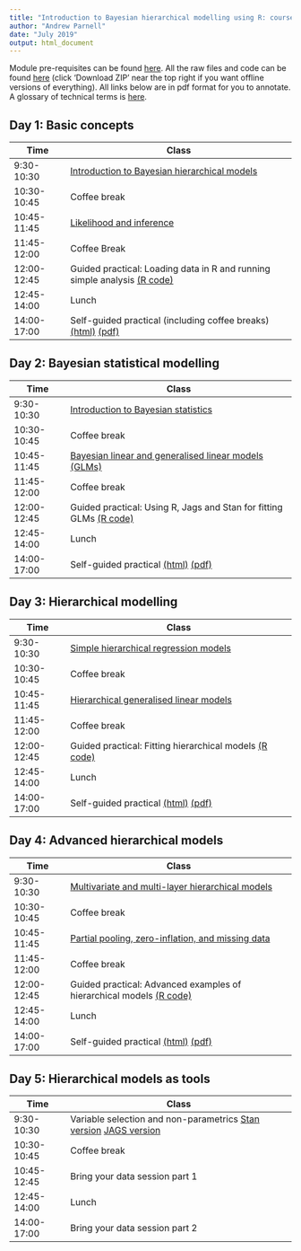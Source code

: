 ```yaml
---
title: "Introduction to Bayesian hierarchical modelling using R: course timetable"
author: "Andrew Parnell"
date: "July 2019"
output: html_document
---
```


Module pre-requisites can be found [here](https://andrewcparnell.github.io/bhm_course/Prerequisites.html). All the raw files and code can be found [here](https://www.github.com/andrewcparnell/bhm_course) (click 'Download ZIP' near the top right if you want offline versions of everything). All links below are in pdf format for you to annotate. A glossary of technical terms is [here](https://andrewcparnell.github.io/bhm_course/glossary.html).

## Day 1: Basic concepts

Time  | Class
------------- | ----------------------------------------------------
9:30-10:30 | [Introduction to Bayesian hierarchical models](https://andrewcparnell.github.io/bhm_course/slides/class_1_intro.pdf)
10:30-10:45 | Coffee break
10:45-11:45 | [Likelihood and inference](https://andrewcparnell.github.io/bhm_course/slides/class_2_inference.pdf)
11:45-12:00 | Coffee Break 
12:00-12:45 | Guided practical: Loading data in R and running simple analysis [(R code)](https://andrewcparnell.github.io/bhm_course/practicals/tutor_1_R_basics.R)
12:45-14:00 | Lunch
14:00-17:00 | Self-guided practical (including coffee breaks) [(html)](https://andrewcparnell.github.io/bhm_course/practicals/practical_1_using_R_for_lr_and_glms.html) [(pdf)](https://andrewcparnell.github.io/bhm_course/practicals/practical_1_using_R_for_lr_and_glms.pdf)

## Day 2: Bayesian statistical modelling

Time  | Class
------------- | ----------------------------------------------------
9:30-10:30 | [Introduction to Bayesian statistics](https://andrewcparnell.github.io/bhm_course/slides/class_3_intro_bayes.pdf) 
10:30-10:45 | Coffee break
10:45-11:45 | [Bayesian linear and generalised linear models (GLMs)](https://andrewcparnell.github.io/bhm_course/slides/class_4_bglms.pdf) 
11:45-12:00 | Coffee break
12:00-12:45 | Guided practical: Using R, Jags and Stan for fitting GLMs [(R code)](https://andrewcparnell.github.io/bhm_course/practicals/tutor_2_R_jags_stan.R)
12:45-14:00 | Lunch
14:00-17:00 | Self-guided practical [(html)](https://andrewcparnell.github.io/bhm_course/practicals/practical_2_R_jags_stan_GLMs.html) [(pdf)](https://andrewcparnell.github.io/bhm_course/practicals/practical_2_R_jags_stan_GLMs.pdf)

## Day 3: Hierarchical modelling

Time  | Class
------------- | ----------------------------------------------------
9:30-10:30 | [Simple hierarchical regression models](https://andrewcparnell.github.io/bhm_course/slides/class_5_hlms.pdf) 
10:30-10:45 | Coffee break
10:45-11:45 | [Hierarchical generalised linear models](https://andrewcparnell.github.io/bhm_course/slides/class_6_hglms.pdf) 
11:45-12:00 | Coffee break
12:00-12:45 | Guided practical: Fitting hierarchical models [(R code)](https://andrewcparnell.github.io/bhm_course/practicals/tutor_3_fit_hm.R)
12:45-14:00 | Lunch
14:00-17:00 | Self-guided practical [(html)](https://andrewcparnell.github.io/bhm_course/practicals/practical_3_hglms.html) [(pdf)](https://andrewcparnell.github.io/bhm_course/practicals/practical_3_hglms.pdf)

## Day 4: Advanced hierarchical models

Time  | Class
------------- | ----------------------------------------------------
9:30-10:30 | [Multivariate and multi-layer hierarchical models](https://andrewcparnell.github.io/bhm_course/slides/class_7_multihms.pdf) 
10:30-10:45 | Coffee break
10:45-11:45 | [Partial pooling, zero-inflation, and missing data](https://andrewcparnell.github.io/bhm_course/slides/class_8_pp_zi_multinom.pdf) 
11:45-12:00 | Coffee break
12:00-12:45 | Guided practical: Advanced examples of hierarchical models [(R code)](https://andrewcparnell.github.io/bhm_course/practicals/tutor_4_adv_hms.R)
12:45-14:00 | Lunch
14:00-17:00 | Self-guided practical [(html)](https://andrewcparnell.github.io/bhm_course/practicals/practical_4_advanced_hglms.html) [(pdf)](https://andrewcparnell.github.io/bhm_course/practicals/practical_4_advanced_hglms.pdf)

## Day 5: Hierarchical models as tools

Time  | Class
------------- | ----------------------------------------------------
9:30-10:30 | Variable selection and non-parametrics [Stan version](https://andrewcparnell.github.io/bhm_course/slides/class_9_varsel.pdf) [JAGS version](https://andrewcparnell.github.io/bhm_course/slides/class_9_varsel_JAGS.pdf) 
10:30-10:45 | Coffee break
10:45-12:45 | Bring your data session part 1
12:45-14:00 | Lunch
14:00-17:00 | Bring your data session part 2